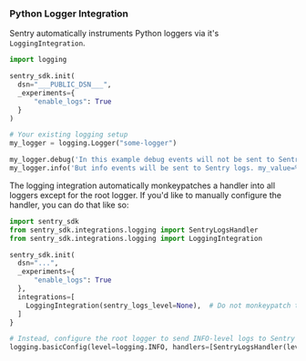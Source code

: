 ### Python Logger Integration

Sentry automatically instruments Python loggers via it's `LoggingIntegration`.

```python
import logging

sentry_sdk.init(
  dsn="___PUBLIC_DSN___",
  _experiments={
      "enable_logs": True
  }
)

# Your existing logging setup
my_logger = logging.Logger("some-logger")

my_logger.debug('In this example debug events will not be sent to Sentry logs. my_value=%s', my_value)
my_logger.info('But info events will be sent to Sentry logs. my_value=%s', my_value)
```

The logging integration automatically monkeypatches a handler into all loggers except for the root logger. If you'd like to manually configure the handler, you can do that like so:

```python
import sentry_sdk
from sentry_sdk.integrations.logging import SentryLogsHandler
from sentry_sdk.integrations.logging import LoggingIntegration

sentry_sdk.init(
  dsn="...",
  _experiments={
      "enable_logs": True
  },
  integrations=[
    LoggingIntegration(sentry_logs_level=None),  # Do not monkeypatch the sentry handler
  ]
}

# Instead, configure the root logger to send INFO-level logs to Sentry
logging.basicConfig(level=logging.INFO, handlers=[SentryLogsHandler(level=logging.INFO)])
```
